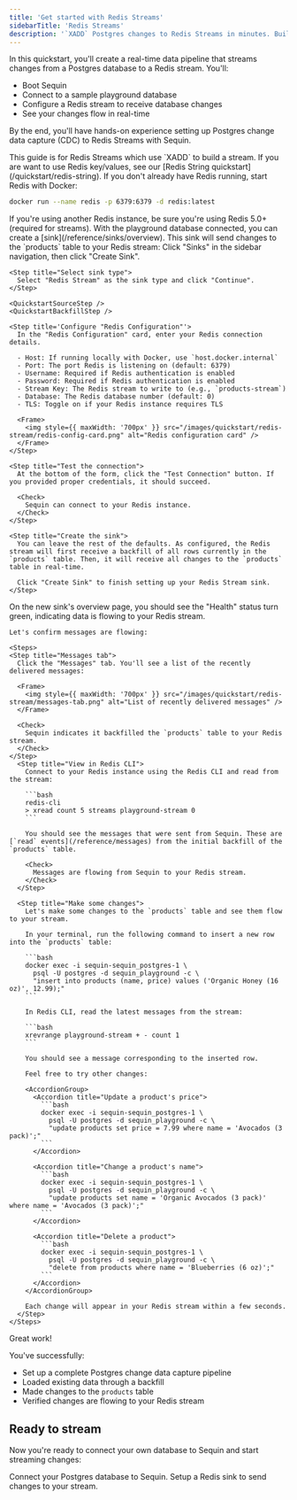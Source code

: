 ```yaml
---
title: 'Get started with Redis Streams'
sidebarTitle: 'Redis Streams'
description: '`XADD` Postgres changes to Redis Streams in minutes. Build real-time data pipelines with Redis and Postgres change data capture (CDC).'
---
```



In this quickstart, you'll create a real-time data pipeline that streams changes from a Postgres database to a Redis stream. You'll:

- Boot Sequin
- Connect to a sample playground database
- Configure a Redis stream to receive database changes
- See your changes flow in real-time

By the end, you'll have hands-on experience setting up Postgres change data capture (CDC) to Redis Streams with Sequin.

<Info>
  This guide is for Redis Streams which use `XADD` to build a stream. If you are want to use Redis key/values, see our [Redis String quickstart](/quickstart/redis-string).
</Info>

<Steps titleSize="h2">
 <Step title="Boot Redis" icon="database">
  If you don't already have Redis running, start Redis with Docker:

  ```bash
  docker run --name redis -p 6379:6379 -d redis:latest
  ```

  <Note>
    If you're using another Redis instance, be sure you're using Redis 5.0+ (required for streams).
  </Note>
 </Step>

 <QuickstartInitialSteps />
 <Step title="Create a Redis Stream Sink" icon="database">
  With the playground database connected, you can create a [sink](/reference/sinks/overview). This sink will send changes to the `products` table to your Redis stream:

  <Steps>
    <Step title="Navigate to Sinks">
      Click "Sinks" in the sidebar navigation, then click "Create Sink".
    </Step>

    <Step title="Select sink type">
      Select "Redis Stream" as the sink type and click "Continue".
    </Step>

    <QuickstartSourceStep />
    <QuickstartBackfillStep />

    <Step title='Configure "Redis Configuration"'>
      In the "Redis Configuration" card, enter your Redis connection details.

      - Host: If running locally with Docker, use `host.docker.internal`
      - Port: The port Redis is listening on (default: 6379)
      - Username: Required if Redis authentication is enabled
      - Password: Required if Redis authentication is enabled
      - Stream Key: The Redis stream to write to (e.g., `products-stream`)
      - Database: The Redis database number (default: 0)
      - TLS: Toggle on if your Redis instance requires TLS

      <Frame>
        <img style={{ maxWidth: '700px' }} src="/images/quickstart/redis-stream/redis-config-card.png" alt="Redis configuration card" />
      </Frame>
    </Step>

    <Step title="Test the connection">
      At the bottom of the form, click the "Test Connection" button. If you provided proper credentials, it should succeed.

      <Check>
        Sequin can connect to your Redis instance.
      </Check>
    </Step>

    <Step title="Create the sink">
      You can leave the rest of the defaults. As configured, the Redis stream will first receive a backfill of all rows currently in the `products` table. Then, it will receive all changes to the `products` table in real-time.

      Click "Create Sink" to finish setting up your Redis Stream sink.
    </Step>
  </Steps>
 </Step>

  <Step title="See changes flow to your Redis stream" icon="waveform-lines">
    On the new sink's overview page, you should see the "Health" status turn green, indicating data is flowing to your Redis stream.

    Let's confirm messages are flowing:

    <Steps>
    <Step title="Messages tab">
      Click the "Messages" tab. You'll see a list of the recently delivered messages:

      <Frame>
        <img style={{ maxWidth: '700px' }} src="/images/quickstart/redis-stream/messages-tab.png" alt="List of recently delivered messages" />
      </Frame>

      <Check>
        Sequin indicates it backfilled the `products` table to your Redis stream.
      </Check>
    </Step>
      <Step title="View in Redis CLI">
        Connect to your Redis instance using the Redis CLI and read from the stream:

        ```bash
        redis-cli
        > xread count 5 streams playground-stream 0
        ```

        You should see the messages that were sent from Sequin. These are [`read` events](/reference/messages) from the initial backfill of the `products` table.

        <Check>
          Messages are flowing from Sequin to your Redis stream.
        </Check>
      </Step>

      <Step title="Make some changes">
        Let's make some changes to the `products` table and see them flow to your stream.

        In your terminal, run the following command to insert a new row into the `products` table:

        ```bash
        docker exec -i sequin-sequin_postgres-1 \
          psql -U postgres -d sequin_playground -c \
          "insert into products (name, price) values ('Organic Honey (16 oz)', 12.99);"
        ```

        In Redis CLI, read the latest messages from the stream:

        ```bash
        xrevrange playground-stream + - count 1
        ```

        You should see a message corresponding to the inserted row.

        Feel free to try other changes:

        <AccordionGroup>
          <Accordion title="Update a product's price">
            ```bash
            docker exec -i sequin-sequin_postgres-1 \
              psql -U postgres -d sequin_playground -c \
              "update products set price = 7.99 where name = 'Avocados (3 pack)';"
            ```
          </Accordion>

          <Accordion title="Change a product's name">
            ```bash
            docker exec -i sequin-sequin_postgres-1 \
              psql -U postgres -d sequin_playground -c \
              "update products set name = 'Organic Avocados (3 pack)' where name = 'Avocados (3 pack)';"
            ```
          </Accordion>

          <Accordion title="Delete a product">
            ```bash
            docker exec -i sequin-sequin_postgres-1 \
              psql -U postgres -d sequin_playground -c \
              "delete from products where name = 'Blueberries (6 oz)';"
            ```
          </Accordion>
        </AccordionGroup>

        Each change will appear in your Redis stream within a few seconds.
      </Step>
    </Steps>
  </Step>
</Steps>

<Check>
  Great work!
</Check>

You've successfully:

- Set up a complete Postgres change data capture pipeline
- Loaded existing data through a backfill
- Made changes to the `products` table
- Verified changes are flowing to your Redis stream

## Ready to stream

Now you're ready to connect your own database to Sequin and start streaming changes:

<CardGroup cols={2}>
  <Card title="Guide: Connect Postgres" icon="elephant" href="/connect-postgres">
    Connect your Postgres database to Sequin.
  </Card>
  <Card title="Guide: Setting up a Redis sink" icon="database" href="/how-to/stream-postgres-to-redis-stream">
    Setup a Redis sink to send changes to your stream.
  </Card>
</CardGroup>